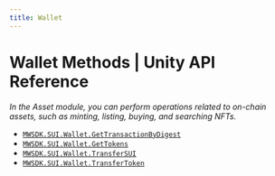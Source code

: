 ```yaml
---
title: Wallet
---
```


# Wallet Methods | Unity API Reference
*In the Asset module, you can perform operations related to on-chain assets, such as minting, listing, buying, and searching NFTs.*

- [`MWSDK.SUI.Wallet.GetTransactionByDigest`](/api-reference/unity/solana/wallet/GetTransactionByDigest)
- [`MWSDK.SUI.Wallet.GetTokens`](/api-reference/unity/solana/wallet/GetTokens)
- [`MWSDK.SUI.Wallet.TransferSUI`](/api-reference/unity/solana/wallet/TransferSUI)
- [`MWSDK.SUI.Wallet.TransferToken`](/api-reference/unity/solana/wallet/TransferToken)
